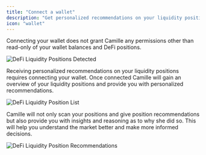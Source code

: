 ```yaml
---
title: "Connect a wallet"
description: "Get personalized recommendations on your liquidity positions."
icon: "wallet"
---
```


<Tip>
  Connecting your wallet does not grant Camille any permissions other than
  read-only of your wallet balances and DeFi positions.
</Tip>

<img
  src="/images/connected-wallet.png"
  alt="DeFi Liquidity Positions Detected"
/>

Receiving personalized recommendations on your liquidity positions requires connecting your wallet. Once connected Camille will gain an overview of your liquidity positions and provide you with personalized recommendations.

<img
  src="/images/connected-wallet-portfolio.png"
  alt="DeFi Liquidity Position List"
/>

Camille will not only scan your positions and give position recommendations but also provide you with insights and reasoning as to why she did so. This will help you understand the market better and make more informed decisions.

<img
  src="/images/connected-wallet-recommendations.png"
  alt="DeFi Liquidity Position Recommendations"
/>
